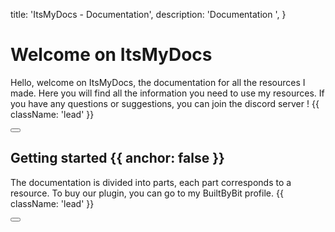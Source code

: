 
  title: 'ItsMyDocs - Documentation',
  description:
    'Documentation ',
}


<HeroPattern />

# Welcome on ItsMyDocs

Hello, welcome on ItsMyDocs, the documentation for all the resources I made. Here you will find all the information you need to use my resources. If you have any questions or suggestions, you can join the discord server ! {{ className: 'lead' }}

<div className="not-prose mb-16 mt-6 flex gap-3">
  <Button href="https://itsme.to/discord" arrow="right" children="Join the discord" />
</div>

## Getting started {{ anchor: false }}

The documentation is divided into parts, each part corresponds to a resource. To buy our plugin, you can go to my BuiltByBit profile. {{ className: 'lead' }}

<div className="not-prose">
  <Button
    href="https://builtbybit.com/creators/theo.242588/"
    variant="text"
    arrow="right"
    children="My resources"
  />
</div>

<Resources />
